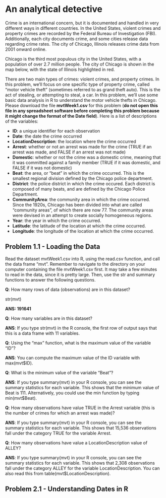 An analytical detective
========================================================

Crime is an international concern, but it is documented and handled in very different ways in different countries. In the United States, violent crimes and property crimes are recorded by the Federal Bureau of Investigation (FBI).  Additionally, each city documents crime, and some cities release data regarding crime rates. The city of Chicago, Illinois releases crime data from 2001 onward online.

Chicago is the third most populous city in the United States, with a population of over 2.7 million people. The city of Chicago is shown in the map below, with the state of Illinois highlighted in red. 

There are two main types of crimes: violent crimes, and property crimes. In this problem, we'll focus on one specific type of property crime, called "motor vehicle theft" (sometimes referred to as grand theft auto). This is the act of stealing, or attempting to steal, a car. In this problem, we'll use some basic data analysis in R to understand the motor vehicle thefts in Chicago. Please download the file **mvtWeek1.csv** for this problem (**do not open this file in any spreadsheet software before completing this problem because it might change the format of the Date field**). Here is a list of descriptions of the variables:

- **ID**: a unique identifier for each observation
- **Date**: the date the crime occurred
- **LocationDescription**: the location where the crime occurred
- **Arrest**: whether or not an arrest was made for the crime (TRUE if an arrest was made, and FALSE if an arrest was not made)
- **Domestic**: whether or not the crime was a domestic crime, meaning that it was committed against a family member (TRUE if it was domestic, and FALSE if it was not domestic)
- **Beat**: the area, or "beat" in which the crime occurred. This is the smallest regional division defined by the Chicago police department.
- **District**: the police district in which the crime occured. Each district is composed of many beats, and are defined by the Chicago Police Department.
- **CommunityArea**: the community area in which the crime occurred. Since the 1920s, Chicago has been divided into what are called "community areas", of which there are now 77. The community areas were devised in an attempt to create socially homogeneous regions.
- **Year**: the year in which the crime occurred.
- **Latitude**: the latitude of the location at which the crime occurred.
- **Longitude**: the longitude of the location at which the crime occurred.

## Problem 1.1 - Loading the Data

Read the dataset mvtWeek1.csv into R, using the read.csv function, and call the data frame "mvt". Remember to navigate to the directory on your computer containing the file mvtWeek1.csv first. It may take a few minutes to read in the data, since it is pretty large. Then, use the str and summary functions to answer the following questions.

**Q**: How many rows of data (observations) are in this dataset?

str(mvt)

**ANS: 191641**

**Q**: How many variables are in this dataset?

**ANS**: If you type str(mvt) in the R console, the first row of output says that this is a data frame with 11 variables.

**Q**: Using the "max" function, what is the maximum value of the variable "ID"?

**ANS**: You can compute the maximum value of the ID variable with max(mvt$ID).

**Q**: What is the minimum value of the variable "Beat"?

**ANS**: If you type summary(mvt) in your R console, you can see the summary statistics for each variable. This shows that the minimum value of Beat is 111. Alternatively, you could use the min function by typing min(mvt$Beat).

**Q**: How many observations have value TRUE in the Arrest variable (this is the number of crimes for which an arrest was made)?

**ANS**: If you type summary(mvt) in your R console, you can see the summary statistics for each variable. This shows that 15,536 observations fall under the category TRUE for the variable Arrest.

**Q**: How many observations have value a LocationDescription value of ALLEY?

**ANS**: If you type summary(mvt) in your R console, you can see the summary statistics for each variable. This shows that 2,308 observations fall under the category ALLEY for the variable LocationDescription. You can also read this from table(mvt$LocationDescription).

## Problem 2.1 - Understanding Dates in R